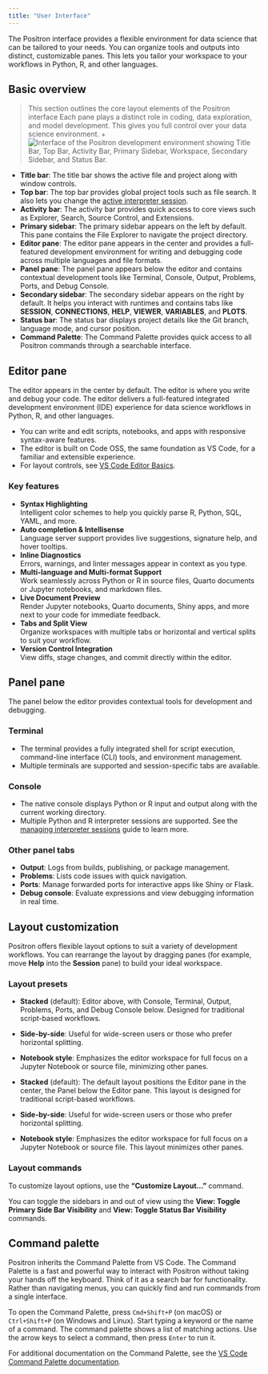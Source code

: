 ```yaml
---
title: "User Interface"
---
```


The Positron interface provides a flexible environment for data science that can be tailored to your needs. You can organize tools and outputs into distinct, customizable panes. This lets you tailor your workspace to your workflows in Python, R, and other languages.

## Basic overview

> This section outlines the core layout elements of the Positron interface Each pane plays a distinct role in coding, data exploration, and model development. This gives you full control over your data science environment.
+ ![Interface of the Positron development environment showing Title Bar, Top Bar, Activity Bar, Primary Sidebar, Workspace, Secondary Sidebar, and Status Bar.](images/user-interface.png)

- **Title bar**: The title bar shows the active file and project along with window controls.
- **Top bar**: The top bar provides global project tools such as file search. It also lets you change the [active interpreter session](./managing-interpreters.qmd#active-interpreter-session).
- **Activity bar**: The activity bar provides quick access to core views such as Explorer, Search, Source Control, and Extensions.
- **Primary sidebar**: The primary sidebar appears on the left by default. This pane contains the File Explorer to navigate the project directory.
- **Editor pane**: The editor pane appears in the center and provides a full-featured development environment for writing and debugging code across multiple languages and file formats.
- **Panel pane**: The panel pane appears below the editor and contains contextual development tools like Terminal, Console, Output, Problems, Ports, and Debug Console.
- **Secondary sidebar**: The secondary sidebar appears on the right by default. It helps you interact with runtimes and contains tabs like **SESSION**, **CONNECTIONS**, **HELP**, **VIEWER**, **VARIABLES**, and **PLOTS**.
- **Status bar**: The status bar displays project details like the Git branch, language mode, and cursor position.
- **Command Palette**: The Command Palette provides quick access to all Positron commands through a searchable interface.

## Editor pane

The editor appears in the center by default. The editor is where you write and debug your code. The editor delivers a full-featured integrated development environment (IDE) experience for data science workflows in Python, R, and other languages.

- You can write and edit scripts, notebooks, and apps with responsive syntax-aware features.
- The editor is built on Code OSS, the same foundation as VS Code, for a familiar and extensible experience.
- For layout controls, see [VS Code Editor Basics](https://code.visualstudio.com/docs/editing/codebasics).


### Key features
- **Syntax Highlighting**  
  Intelligent color schemes to help you quickly parse R, Python, SQL, YAML, and more.
- **Auto completion & Intellisense**  
  Language server support provides live suggestions, signature help, and hover tooltips.
- **Inline Diagnostics**  
  Errors, warnings, and linter messages appear in context as you type.
- **Multi-language and Multi-format Support**  
  Work seamlessly across Python or R in source files, Quarto documents or Jupyter notebooks, and markdown files.
- **Live Document Preview**  
  Render Jupyter notebooks, Quarto documents, Shiny apps, and more next to your code for immediate feedback.
- **Tabs and Split View**  
  Organize workspaces with multiple tabs or horizontal and vertical splits to suit your workflow.
- **Version Control Integration**  
  View diffs, stage changes, and commit directly within the editor.

## Panel pane
The panel below the editor provides contextual tools for development and debugging.

### Terminal
- The terminal provides a fully integrated shell for script execution, command-line interface (CLI) tools, and environment management.
- Multiple terminals are supported and session-specific tabs are available.

### Console
- The native console displays Python or R input and output along with the current working directory.
- Multiple Python and R interpreter sessions are supported. See the [managing interpreter sessions](./managing-interpreters.qmd) guide to learn more.

### Other panel tabs
- **Output**: Logs from builds, publishing, or package management.
- **Problems**: Lists code issues with quick navigation.
- **Ports**: Manage forwarded ports for interactive apps like Shiny or Flask.
- **Debug console**: Evaluate expressions and view debugging information in real time.

## Layout customization

Positron offers flexible layout options to suit a variety of development workflows. You can rearrange the layout by dragging panes (for example, move **Help** into the **Session** pane) to build your ideal workspace.

### Layout presets

- **Stacked** (default): Editor above, with Console, Terminal, Output, Problems, Ports, and Debug Console below. Designed for traditional script-based workflows.
- **Side-by-side**: Useful for wide-screen users or those who prefer horizontal splitting.
- **Notebook style**: Emphasizes the editor workspace for full focus on a Jupyter Notebook or source file, minimizing other panes.  

- **Stacked** (default): The default layout positions the Editor pane in the center, the Panel below the Editor pane. This layout is designed for traditional script-based workflows.
- **Side-by-side**: Useful for wide-screen users or those who prefer horizontal splitting.
- **Notebook style**: Emphasizes the editor workspace for full focus on a Jupyter Notebook or source file. This layout minimizes other panes.  

### Layout commands

To customize layout options, use the **"Customize Layout..."** command. 

You can toggle the sidebars in and out of view using the **View: Toggle Primary Side Bar Visibility** and **View: Toggle Status Bar Visibility** commands.

## Command palette 

Positron inherits the Command Palette from VS Code. The Command Palette is a fast and powerful way to interact with Positron without taking your hands off the keyboard. Think of it as a search bar for functionality. Rather than navigating menus, you can quickly find and run commands from a single interface.

To open the Command Palette, press `Cmd+Shift+P` (on macOS) or `Ctrl+Shift+P` (on Windows and Linux). Start typing a keyword or the name of a command. The command palette shows a list of matching actions. Use the arrow keys to select a command, then press `Enter` to run it.

For additional documentation on the Command Palette, see the [VS Code Command Palette documentation](https://code.visualstudio.com/docs/getstarted/userinterface#_command-palette).